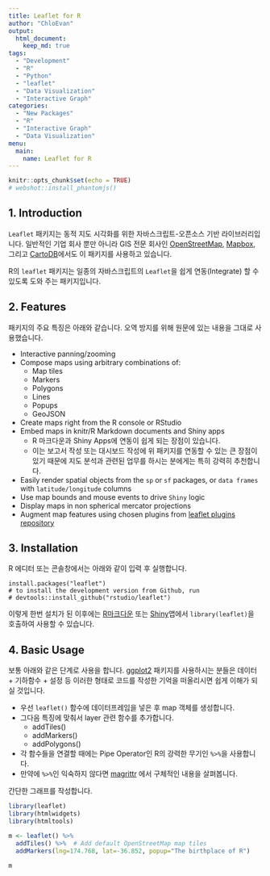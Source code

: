 ```yaml
---
title: Leaflet for R
author: "ChloEvan"
output: 
  html_document: 
    keep_md: true
tags:
  - "Development"
  - "R"
  - "Python"
  - "leaflet"
  - "Data Visualization"
  - "Interactive Graph"
categories:
  - "New Packages"
  - "R"
  - "Interactive Graph"
  - "Data Visualization"
menu: 
  main:
    name: Leaflet for R
---
```


```r
knitr::opts_chunk$set(echo = TRUE)
# webshot::install_phantomjs()
```

## 1. Introduction

`Leaflet` 패키지는 동적 지도 시각화를 위한 자바스크립트-오픈소스 기반 라이브러리입니다. 일반적인 기업 회사 뿐만 아니라 GIS 전문 회사인 [OpenStreetMap](http://www.openstreetmap.org/), [Mapbox](http://www.mapbox.com/), 그리고 [CartoDB](http://cartodb.com/)에서도 이 패키지를 사용하고 있습니다. 

R의 `leaflet` 패키지는 일종의 자바스크립트의 `Leaflet`을 쉽게 연동(Integrate) 할 수 있도록 도와 주는 패키지입니다. 

## 2. Features 

패키지의 주요 특징은 아래와 같습니다. 오역 방지를 위해 원문에 있는 내용을 그대로 사용했습니다. 

- Interactive panning/zooming
- Compose maps using arbitrary combinations of:
  + Map tiles
  + Markers
  + Polygons
  + Lines
  + Popups
  + GeoJSON
- Create maps right from the R console or RStudio
- Embed maps in knitr/R Markdown documents and Shiny apps
  + R 마크다운과 Shiny Apps에 연동이 쉽게 되는 장점이 있습니다. 
  + 이는 보고서 작성 또는 대시보드 작성에 위 패키지를 연동할 수 있는 큰 장점이 있기 때문에 지도 분석과 관련된 업무를 하시는 분에게는 특히 강력히 추천합니다. 

- Easily render spatial objects from the `sp` or `sf` packages, or `data frames` with `latitude/longitude` columns
- Use map bounds and mouse events to drive `Shiny` logic
- Display maps in non spherical mercator projections
- Augment map features using chosen plugins from [leaflet plugins repository](http://leafletjs.com/plugins)

## 3. Installation

R 에디터 또는 콘솔창에서는 아래와 같이 입력 후 실행합니다.

```
install.packages("leaflet")
# to install the development version from Github, run
# devtools::install_github("rstudio/leaflet")
```

이렇게 한번 설치가 된 이후에는 [R마크다운](http://rmarkdown.rstudio.com/) 또는 [Shiny](http://shiny.rstudio.com/)앱에서 `library(leaflet)`을 호출하여 사용할 수 있습니다. 

## 4. Basic Usage

보통 아래와 같은 단계로 사용을 합니다. [ggplot2](https://ggplot2.tidyverse.org/) 패키지를 사용하시는 분들은 데이터 + 기하함수 + 설정 등 이러한 형태로 코드를 작성한 기억을 떠올리시면 쉽게 이해가 되실 것입니다. 

- 우선 `leaflet()` 함수에 데이터프레임을 넣은 후 map 객체를 생성합니다. 
- 그다음 특징에 맞춰서 layer 관련 함수를 추가합니다. 
  + addTiles()
  + addMarkers()
  + addPolygons()
- 각 함수들을 연결할 때에는 Pipe Operator인 R의 강력한 무기인 `%>%`을 사용합니다. 
- 만약에 `%>%`인 익숙하지 않다면 [magrittr](https://github.com/smbache/magrittr) 에서 구체적인 내용을 살펴봅니다. 

간단한 그래프를 작성합니다. 
```r
library(leaflet)
library(htmlwidgets)
library(htmltools)

m <- leaflet() %>%
  addTiles() %>%  # Add default OpenStreetMap map tiles
  addMarkers(lng=174.768, lat=-36.852, popup="The birthplace of R")

m
```







